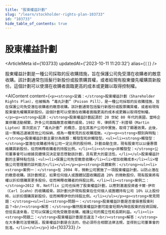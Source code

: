 ```yaml
---
title: "股東權益計劃"
slug: "/learn/stockholder-rights-plan-103733"
id: "103733"
hide_table_of_contents: true
---
```



# 股東權益計劃

<ArticleMeta id={103733} updatedAt={'2023-10-11 11:20:32'} alias={`[]`} />
<div className='border-solid border-b border-t-0 my-4 border-[var(--ifm-color-gray-300)]' />

股東權益計劃是一種公司採取的反收購措施，旨在保護公司免受潛在收購者的敵意收購。該計劃通常包括髮行新股份或股票購買權，或者給現有股東優先權購買新股份。這個計劃可以使潛在收購者面臨更高的成本或更難以取得控制權。

<AIContent content={`<p><strong>定義：</strong>股東權益計劃（Shareholder Rights Plan），也被稱為 “毒丸計劃”（Poison Pill），是一種公司採取的反收購措施，旨在保護公司免受潛在收購者的敵意收購。該計劃通常包括髮行新股份或股票購買權，或者給現有股東優先權購買新股份。這個計劃可以使潛在收購者面臨更高的成本或更難以取得控制權。</p><p><strong>起源：</strong>股東權益計劃起源於 20 世紀 80 年代的美國，當時企業併購活動頻繁，許多公司面臨敵意收購的威脅。1982 年，律師馬丁·利普頓（Martin Lipton）首次提出了 “毒丸計劃” 的概念，並在其客户公司中實施，取得了顯著效果。此後，這一策略迅速被其他公司採納，成為一種常見的反收購措施。</p><p><strong>類別與特點：</strong>股東權益計劃主要分為兩類：觸發型和非觸發型。<ul><li><strong>觸發型：</strong>當潛在收購者持有公司一定比例的股份時，計劃自動生效，現有股東可以以優惠價格購買新股份，從而稀釋收購者的持股比例。</li><li><strong>非觸發型：</strong>公司董事會可以根據具體情況決定是否啓動該計劃，具有更大的靈活性。</li></ul>股東權益計劃的主要特點包括：<ul><li>保護公司免受敵意收購</li><li>增加收購成本</li><li>增強公司管理層的談判能力</li></ul></p><p><strong>具體案例：</strong><ul><li><strong>案例一：</strong>在 2004 年，微軟公司實施了一項股東權益計劃，以防止潛在的敵意收購。該計劃規定，如果任何個人或團體試圖收購超過 20% 的微軟股份，現有股東將有權以折扣價購買更多股份，從而稀釋收購者的持股比例。</li><li><strong>案例二：</strong>2012 年，Netflix 公司也採用了股東權益計劃，以應對激進投資者卡爾·伊坎（Carl Icahn）的收購威脅。該計劃允許現有股東在任何個人或團體持有公司 10% 以上股份時，以折扣價購買新股份，從而稀釋伊坎的持股比例。</li></ul></p><p><strong>常見問題：</strong><ul><li><strong>問題一：</strong>股東權益計劃是否會損害股東利益？<br/><strong>解答：</strong>雖然股東權益計劃可能會短期內降低股東的投資回報，但從長遠來看，它可以保護公司免受敵意收購，維護公司的獨立性和長期利益。</li><li><strong>問題二：</strong>股東權益計劃是否違法？<br/><strong>解答：</strong>在大多數司法管轄區，股東權益計劃是合法的，但必須符合相關法律法規，並得到公司董事會的批准。</li></ul></p>`} id={103733} />

